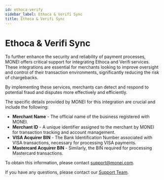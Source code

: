 ```yaml
---
id: ethoca-verify
sidebar_label: Ethoca & Verifi Sync
title: Ethoca & Verifi Sync
---
```


# Ethoca & Verifi Sync

To further enhance the security and reliability of payment processes, MONEI offers critical support for integrating Ethoca and Verifi services. These integrations are essential for merchants looking to improve oversight and control of their transaction environments, significantly reducing the risk of chargebacks.

By implementing these services, merchants can detect and respond to potential fraud and disputes more effectively and efficiently.

The specific details provided by MONEI for this integration are crucial and include the following:

- **Merchant Name** - The official name of the business registered with MONEI.
- **Merchant ID** - A unique identifier assigned to the merchant by MONEI for transaction tracking and account management.
- **VISA Acquirer BIN** - The Bank Identification Number associated with VISA transactions, necessary for processing VISA payments.
- **Mastercard Acquirer BIN** - Similarly, the BIN required for processing Mastercard transactions.

To obtain this information, please contact [support@monei.com](mailto:support@monei.com).

If you have any questions, please contact our [Support Team](https://support.monei.com/hc/requests/new).
